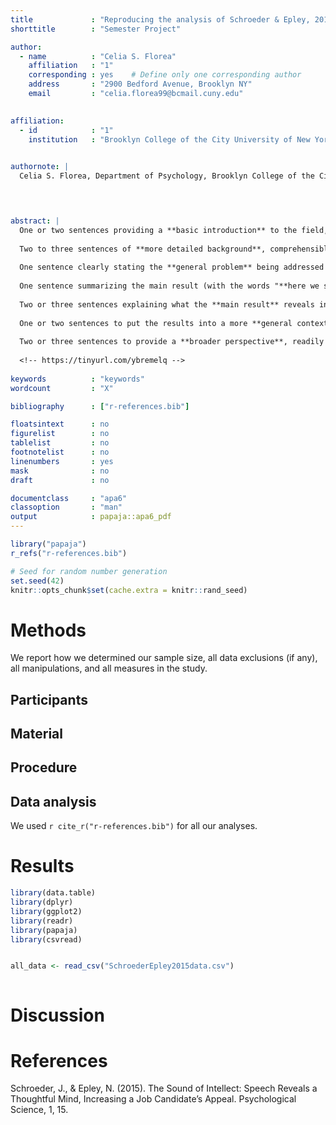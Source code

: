 ```yaml
---
title             : "Reproducing the analysis of Schroeder & Epley, 2015: Do you come across as smarter when people read what you say or hear what you say"
shorttitle        : "Semester Project"

author: 
  - name          : "Celia S. Florea"
    affiliation   : "1"
    corresponding : yes    # Define only one corresponding author
    address       : "2900 Bedford Avenue, Brooklyn NY"
    email         : "celia.florea99@bcmail.cuny.edu"
    

affiliation:
  - id            : "1"
    institution   : "Brooklyn College of the City University of New York"
  

authornote: |
  Celia S. Florea, Department of Psychology, Brooklyn College of the City University of New York.


  

abstract: |
  One or two sentences providing a **basic introduction** to the field,  comprehensible to a scientist in any discipline.
  
  Two to three sentences of **more detailed background**, comprehensible  to scientists in related disciplines.
  
  One sentence clearly stating the **general problem** being addressed by  this particular study.
  
  One sentence summarizing the main result (with the words "**here we show**" or their equivalent).
  
  Two or three sentences explaining what the **main result** reveals in direct comparison to what was thought to be the case previously, or how the  main result adds to previous knowledge.
  
  One or two sentences to put the results into a more **general context**.
  
  Two or three sentences to provide a **broader perspective**, readily comprehensible to a scientist in any discipline.
  
  <!-- https://tinyurl.com/ybremelq -->
  
keywords          : "keywords"
wordcount         : "X"

bibliography      : ["r-references.bib"]

floatsintext      : no
figurelist        : no
tablelist         : no
footnotelist      : no
linenumbers       : yes
mask              : no
draft             : no

documentclass     : "apa6"
classoption       : "man"
output            : papaja::apa6_pdf
---
```


```r
library("papaja")
r_refs("r-references.bib")
```

```r
# Seed for random number generation
set.seed(42)
knitr::opts_chunk$set(cache.extra = knitr::rand_seed)
```



# Methods
We report how we determined our sample size, all data exclusions (if any), all manipulations, and all measures in the study. <!-- 21-word solution (Simmons, Nelson & Simonsohn, 2012; retrieved from http://ssrn.com/abstract=2160588) -->

## Participants

## Material

## Procedure

## Data analysis


We used `r cite_r("r-references.bib")` for all our analyses.


# Results
```r

library(data.table)
library(dplyr)
library(ggplot2)
library(readr)
library(papaja)
library(csvread)


all_data <- read_csv("SchroederEpley2015data.csv")



```



# Discussion


\newpage

# References

Schroeder, J., & Epley, N. (2015). The Sound of Intellect: Speech Reveals a Thoughtful Mind, Increasing a Job Candidate’s Appeal. Psychological Science, 1, 15.

\begingroup
\setlength{\parindent}{-0.5in}
\setlength{\leftskip}{0.5in}

<div id="refs" custom-style="Bibliography"></div>
\endgroup
